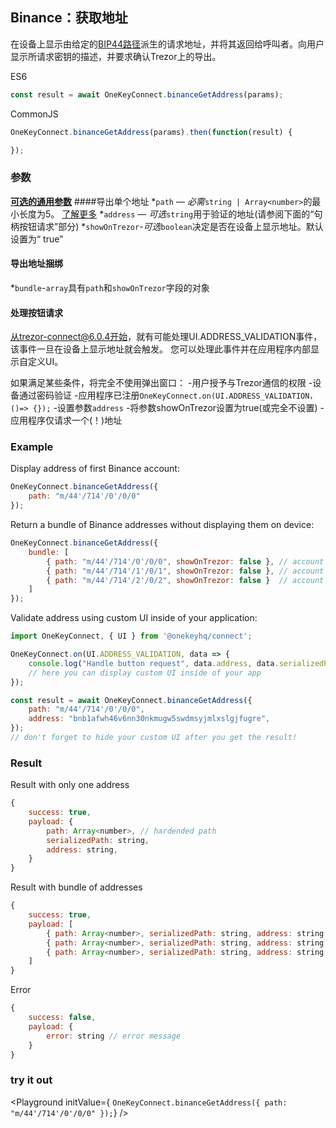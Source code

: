 
## Binance：获取地址
在设备上显示由给定的[BIP44路径](./path)派生的请求地址，并将其返回给呼叫者。向用户显示所请求密钥的描述，并要求确认Trezor上的导出。

ES6
```javascript
const result = await OneKeyConnect.binanceGetAddress(params);
```

CommonJS
```javascript
OneKeyConnect.binanceGetAddress(params).then(function(result) {

});
```

### 参数
[****可选的通用参数****](./commonParams)
####导出单个地址
*`path` — *必需*`string | Array<number>`的最小长度为5。 [了解更多](./path)
*`address` — *可选*`string`用于验证的地址(请参阅下面的“句柄按钮请求”部分)
*`showOnTrezor`-*可选*`boolean`决定是否在设备上显示地址。默认设置为“ true”

#### 导出地址捆绑
*`bundle`-`array`具有`path`和`showOnTrezor`字段的对象

#### 处理按钮请求
从trezor-connect@6.0.4开始，就有可能处理UI.ADDRESS_VALIDATION事件，该事件一旦在设备上显示地址就会触发。
您可以处理此事件并在应用程序内部显示自定义UI。

如果满足某些条件，将完全不使用弹出窗口：
-用户授予与Trezor通信的权限
-设备通过密码验证
-应用程序已注册`OneKeyConnect.on(UI.ADDRESS_VALIDATION，()=> {});`
-设置参数`address`
-将参数showOnTrezor设置为true(或完全不设置)
-应用程序仅请求一个(！)地址


### Example
Display address of first Binance account:
```javascript
OneKeyConnect.binanceGetAddress({
    path: "m/44'/714'/0'/0/0"
});
```
Return a bundle of Binance addresses without displaying them on device:
```javascript
OneKeyConnect.binanceGetAddress({
    bundle: [
        { path: "m/44'/714'/0'/0/0", showOnTrezor: false }, // account 1, address 1
        { path: "m/44'/714'/1'/0/1", showOnTrezor: false }, // account 2, address 2
        { path: "m/44'/714'/2'/0/2", showOnTrezor: false }  // account 3, address 3
    ]
});
```
Validate address using custom UI inside of your application:
```javascript
import OneKeyConnect, { UI } from '@onekeyhq/connect';

OneKeyConnect.on(UI.ADDRESS_VALIDATION, data => {
    console.log("Handle button request", data.address, data.serializedPath);
    // here you can display custom UI inside of your app
});

const result = await OneKeyConnect.binanceGetAddress({
    path: "m/44'/714'/0'/0/0",
    address: "bnb1afwh46v6nn30nkmugw5swdmsyjmlxslgjfugre",
});
// don't forget to hide your custom UI after you get the result!
```

### Result
Result with only one address
```javascript
{
    success: true,
    payload: {
        path: Array<number>, // hardended path
        serializedPath: string,
        address: string,
    }
}
```
Result with bundle of addresses
```javascript
{
    success: true,
    payload: [
        { path: Array<number>, serializedPath: string, address: string }, // account 1, address 1
        { path: Array<number>, serializedPath: string, address: string }, // account 2, address 2
        { path: Array<number>, serializedPath: string, address: string }  // account 3, address 3
    ]
}
```
Error
```javascript
{
    success: false,
    payload: {
        error: string // error message
    }
}
```
### try it out
<Playground
    initValue={
`OneKeyConnect.binanceGetAddress({
    path: "m/44'/714'/0'/0/0"
});`}
/>
